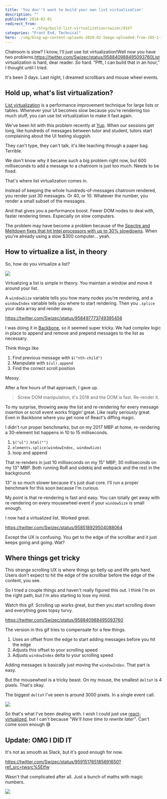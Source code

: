```yaml
---
title: 'You don''t want to build your own list virtualization'
description: ""
published: 2018-02-01
redirect_from: 
            - /blog/build-list-virtualization/swizec/8167
categories: "Front End, Technical"
hero: ./img/blog-wp-content-uploads-2018-02-Image-uploaded-from-iOS-1-1-1024x768.jpg
---
```


Chatroom is slow? I know, I'll just use list virtualization!Well now you have two problems.<https://twitter.com/Swizec/status/958840988495093760List> virtualization is hard, dear reader. _So_ hard. “Pfft, I can build that in an hour,” I thought until I tried.

It's been 3 days. Last night, I dreamed scrollbars and mouse wheel events.

## Hold up, what's list virtualization?

[List virtualization](https://www.google.com/search?q=list+virtualization&oq=list+virtualization&aqs=chrome..69i57j0l5.2398j0j1&sourceid=chrome&ie=UTF-8) is a performance improvement technique for large lists or tables. Whenever your UI becomes slow because you're rendering too much stuff, you can use list virtualization to make it fast again.

We've been hit with this problem recently at [Yup](https://www.yup.com). When our sessions get long, like hundreds of messages between tutor and student, tutors start complaining about the UI feeling sluggish.

They can't type, they can't talk, it's like teaching through a paper bag. Terrible.

We don't know why it became such a big problem right now, but 600 milliseconds to add a message to a chatroom is just too much. Needs to be fixed.

That's where list virtualization comes in.

Instead of keeping the whole hundreds-of-messages chatroom rendered, you render just 30 messages. Or 40, or 10. Whatever the number, you render a small subset of the messages.

And that gives you a performance boost. Fewer DOM nodes to deal with, faster rendering times. Especially on slow computers.

The problem may have become a problem because of the [Spectre and Meltdown fixes that hit Intel processors with up to 30% slowdowns](https://techcrunch.com/2018/01/03/a-major-kernel-vulnerability-is-going-to-slow-down-all-intel-processors-2/). When you're already using a slow $300 computer… yeah.

## How to virtualize a list, in theory

So, how do you virtualize a list?

![](./img/blog-wp-content-uploads-2018-02-Image-uploaded-from-iOS-1-1-1024x768.jpg)

Virtualizing a list is simple in theory. You maintain a window and move it around your list.

A `windowSize` variable tells you how many nodes you're rendering, and a `windowIndex` variable tells you where to start rendering. Then you `.splice` your data array and render away.

<https://twitter.com/Swizec/status/958497773749395456>

I was doing it in [Backbone](http://backbonejs.org/), so it seemed super tricky. We had complex logic in place to append and remove and prepend messages to the list as necessary.

Think things like

1.  Find previous message with `$("nth-child")`
2.  Manipulate with `$(ul).append`
3.  Find the correct scroll position

Messy.

After a few hours of that approach, I gave up.

> Screw DOM manipulation, it's 2018 and the DOM is fast. Re-render it.

To my surprise, throwing away the list and re-rendering for every message insertion or scroll event works friggin’ great. Like really seriously great. Even in Backbone where you get none of React's diffing magic.

I didn't run proper benchmarks, but on my 2017 MBP at home, re-rendering a 30-element list happens in 10 to 15 milliseconds.

1.  `$("ul").html("")`
2.  `elements.splice(windowIndex, windowSize)`
3.  loop and append

That re-renders in just 10 milliseconds on my 15" MBP, 30 milliseconds on my 13" MBP. Both running RoR and sidekiq and webpack and the rest in the background.

13" is so much slower because it's just dual core. I'll run a proper benchmark for this soon because I'm curious.

My point is that re-rendering is fast and easy. You can totally get away with re-rendering on every mousewheel event if your `windowSize` is small enough.

I now had a virtualized list. Worked great.

<https://twitter.com/Swizec/status/958518929504088064>

Except the UX is confusing. You get to the edge of the scrollbar and it just keeps going and going. Wat?

## Where things get tricky

This strange scrolling UX is where things go belly up and life gets hard. Users don't expect to hit the edge of the scrollbar before the edge of the content, you see.

So I tried a couple things and haven't really figured this out. I think I'm on the right path, but I'm also starting to lose my mind.

Watch this gif. Scrolling up works great, but then you start scrolling down and everything goes topsy turvy.

<https://twitter.com/Swizec/status/958840988495093760>

The version in this gif tries to compensate for a few things.

1.  Uses an offset from the edge to start adding messages before you hit the edge
2.  Adjusts this offset to your scrolling speed
3.  Adjusts `windowIndex` delta to your scrolling speed

Adding messages is basically just moving the `windowIndex`. That part is easy.

But the mousewheel is a tricky beast. On my mouse, the smallest `deltaY` is 4 pixels. That's okay.

The biggest `deltaY` I've seen is around 3000 pixels. In a single event call.

![](./img/media-xT0xeJpnrWC4XWblEk-giphy.gif)

So that's what I've been dealing with. I wish I could just use [react-virtualized](https://github.com/bvaughn/react-virtualized), but I can't because _"We'll have time to rewrite later"_. Can't come soon enough 😅

## Update: OMG I DID IT

It's not as smooth as Slack, but it's good enough for now.

<https://twitter.com/Swizec/status/959151765185691650?ref_src=twsrc%5Etfw>

Wasn't that complicated after all. Just a bunch of maths with magic numbers.

![](./img/blog-wp-content-uploads-2018-02-carbon-2-1024x1013.png)
